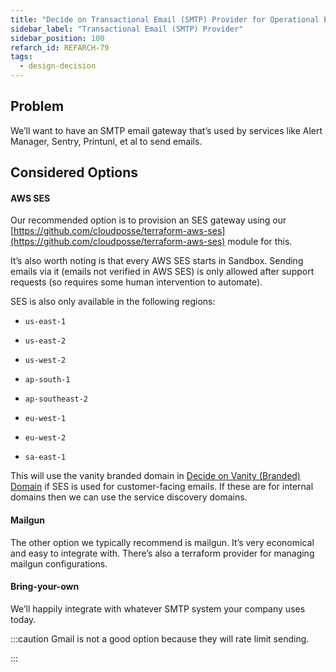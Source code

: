 ```yaml
---
title: "Decide on Transactional Email (SMTP) Provider for Operational Emails"
sidebar_label: "Transactional Email (SMTP) Provider"
sidebar_position: 100
refarch_id: REFARCH-79
tags:
  - design-decision
---
```



## Problem

We’ll want to have an SMTP email gateway that’s used by services like Alert Manager, Sentry, Printunl, et al to send emails.

## Considered Options

#### AWS SES

Our recommended option is to provision an SES gateway using our [https://github.com/cloudposse/terraform-aws-ses](https://github.com/cloudposse/terraform-aws-ses) module for this.

It’s also worth noting is that every AWS SES starts in Sandbox. Sending emails via it (emails not verified in AWS SES) is only allowed after support requests (so requires some human intervention to automate).

SES is also only available in the following regions:

- `us-east-1`

- `us-east-2`

- `us-west-2`

- `ap-south-1`

- `ap-southeast-2`

- `eu-west-1`

- `eu-west-2`

- `sa-east-1`

This will use the vanity branded domain in [Decide on Vanity (Branded) Domain](/layers/network/design-decisions/decide-on-vanity-branded-domain) if SES is used for customer-facing emails. If these are for internal domains then we can use the service discovery domains.

#### Mailgun

The other option we typically recommend is mailgun. It’s very economical and easy to integrate with. There’s also a terraform provider for managing mailgun configurations.

#### Bring-your-own

We’ll happily integrate with whatever SMTP system your company uses today.

:::caution
Gmail is not a good option because they will rate limit sending.

:::
